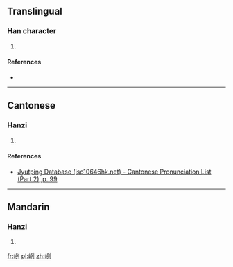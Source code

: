 ==Translingual==

===Han character===
{{Han char|rn=46|rad=山|as=06|sn=9|four=|canj=山一弓弓 (UMNN), X山一弓弓 (XUMNN)|ids=⿰[[山]][[列]]}}

# {{defn|Han|sort=山06}}

====References====
* {{Han ref|kx=0311.061|hdz=10770.011|uh=5CE2|ud=23778}}

----

==Cantonese==

===Hanzi===
{{yue-hanzi|jyut=[[lit6]]|y=lit6}}

# {{defn|lang=yue|sort=山06}}

====References====
* [http://www.iso10646hk.net/jp/document/download.jsp Jyutping Database (iso10646hk.net) - Cantonese Pronunciation List (Part 2), p. 99]

----

==Mandarin==

===Hanzi===
{{cmn-hanzi|pin=[[lǐ]] ([[li3]])|wg=li<sup>3</sup>}}

# {{defn|lang=cmn|sort=山06}}

[[fr:峢]]
[[pl:峢]]
[[zh:峢]]
